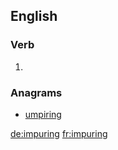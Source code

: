==English==

===Verb===
{{head|en|present participle}}

# {{present participle of|impure|lang=en|nocat=1}}

===Anagrams===
* [[umpiring#English|umpiring]]

[[de:impuring]]
[[fr:impuring]]